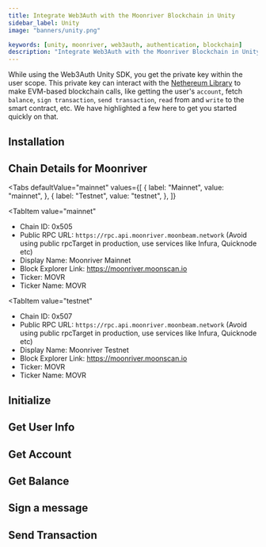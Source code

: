 ```yaml
---
title: Integrate Web3Auth with the Moonriver Blockchain in Unity
sidebar_label: Unity
image: "banners/unity.png"

keywords: [unity, moonriver, web3auth, authentication, blockchain]
description: "Integrate Web3Auth with the Moonriver Blockchain in Unity | Documentation - Web3Auth"
---
```



<SEO
  title="Integrate Web3Auth with the Moonriver Blockchain in Unity"
  description="Integrate Web3Auth with the Moonriver Blockchain in Unity | Documentation - Web3Auth"
  image="https://web3auth.io/docs/banners/moonriver.png"
  slug="/connect-blockchain/evm/moonriver/unity"
/>

While using the Web3Auth Unity SDK, you get the private key within the user scope. This private key
can interact with the [Nethereum Library](https://nethereum.com/) to make EVM-based blockchain
calls, like getting the user's `account`, fetch `balance`, `sign transaction`, `send transaction`,
`read` from and `write` to the smart contract, etc. We have highlighted a few here to get you
started quickly on that.

## Installation

<InstallationSnippet />

## Chain Details for Moonriver

<Tabs
 defaultValue="mainnet"
  values={[
    { label: "Mainnet", value: "mainnet", },
    { label: "Testnet", value: "testnet", },
  ]}
>
<TabItem
  value="mainnet"
>

- Chain ID: 0x505
- Public RPC URL: `https://rpc.api.moonriver.moonbeam.network` (Avoid using public rpcTarget in
  production, use services like Infura, Quicknode etc)
- Display Name: Moonriver Mainnet
- Block Explorer Link: https://moonriver.moonscan.io
- Ticker: MOVR
- Ticker Name: MOVR

</TabItem>

<TabItem
  value="testnet"
>

- Chain ID: 0x507
- Public RPC URL: `https://rpc.api.moonriver.moonbeam.network` (Avoid using public rpcTarget in
  production, use services like Infura, Quicknode etc)
- Display Name: Moonriver Testnet
- Block Explorer Link: https://moonriver.moonscan.io
- Ticker: MOVR
- Ticker Name: MOVR

</TabItem>
</Tabs>

## Initialize

<InitialisationSnippet />

## Get User Info

<UserInfoSnippet />

## Get Account

<GetAccountSnippet />

## Get Balance

<GetBalanceSnippet />

## Sign a message

<SignMessageSnippet />

## Send Transaction

<SendTransactionSnippet />
